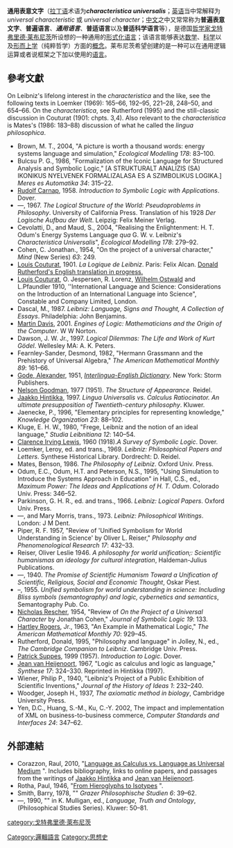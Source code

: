 {{Link style|time=2015-12-12T06:12:33+00:00}}
{{Distinguish|通用语言}}

'''通用表意文字'''（[[拉丁语|拉丁语]]术语为'''''characteristica universalis'''''；[[英语|英语]]当中常解释为 ''universal characteristic'' 或 ''universal character''；[[中文|中文]]之中又常常称为'''普遍表意文字'''、'''普遍语言'''、'''''通用语言'''''、'''普适语言'''以及'''普适科学语言'''等），是德国[[哲学家|哲学家]][[戈特弗里德·莱布尼茨|戈特弗里德·莱布尼茨]]所设想的一种通用的[[形式化语言|形式化语言]]；该语言能够表达[[数学|数学]]、[[科学|科学]]以及[[形而上学|形而上学]]（纯粹哲学）方面的[[概念|概念]]。莱布尼茨希望创建的是一种可以在通用逻辑运算或者说{{Link-en|推理演算|Calculus ratiocinator}}框架之下加以使用的[[语言|语言]]。

==參考文獻==
{{refbegin|2}}
On Leibniz's lifelong interest in the ''characteristica'' and the like, see the following texts in Loemker (1969): 165–66, 192–95, 221–28, 248–50, and 654–66. On the ''characteristica'', see Rutherford (1995) and the still-classic discussion in Couturat (1901: chpts. 3,4). Also relevant to the ''characteristica'' is Mates's (1986: 183–88) discussion of what he called the ''lingua philosophica''.

* Brown, M. T., 2004, "A picture is worth a thousand words: energy systems language and simulation," ''Ecological Modelling 178'': 83–100.
* Bulcsu P. G., 1986, "Formalization of the Iconic Language for Structured Analysis and Symbolic Logic," [A STRUKTURALT ANALIZIS (SA) IKONIKUS NYELVENEK FORMALIZALASA ES A SZIMBOLIKUS LOGIKA.] ''Meres es Automatika 34'': 315–22.
* [[鲁道夫·卡尔纳普|Rudolf Carnap]], 1958. ''Introduction to Symbolic Logic with Applications''. Dover.
* —, 1967. ''The Logical Structure of the World: Pseudoproblems in Philosophy''. University of California Press. Translation of his 1928 ''Der Logische Aufbau der Welt''. Leipzig: Felix Meiner Verlag.
* Cevolatti, D., and Maud, S., 2004, "Realising the Enlightenment: H. T. Odum's Energy Systems Language ''qua'' G. W. v. Leibniz's ''Characteristica Universalis''", ''Ecological Modelling 178'': 279–92.
* Cohen, C. Jonathan., 1954, "On the project of a universal character," ''Mind'' (New Series) ''63'': 249.
*[[:en:Louis_Couturat|Louis Couturat]], 1901. ''La Logique de Leibniz''. Paris: Felix Alcan. [https://web.archive.org/web/20060207025559/http://philosophy2.ucsd.edu/~rutherford/Leibniz/intro.htm Donald Rutherford's English translation in progress.]
* [[:en:Louis_Couturat|Louis Couturat]], O. Jespersen, R. Lorenz, [[Wilhelm_Ostwald|Wilhelm Ostwald]] and L.Pfaundler 1910, ''International Language and Science: Considerations on the Introduction of an International Language into Science", Constable and Company Limited, London.
* Dascal, M., 1987. ''Leibniz: Language, Signs and Thought, A Collection of Essays''. Philadelphia: John Benjamins.
* [[:en:Martin_Davis|Martin Davis]], 2001. ''Engines of Logic: Mathematicians and the Origin of the Computer''. W W Norton.
* Dawson, J. W. Jr., 1997. ''Logical Dilemmas: The Life and Work of Kurt Gödel''. Wellesley MA: A. K. Peters.
*Fearnley-Sander, Desmond, 1982, "Hermann Grassmann and the Prehistory of Universal Algebra," ''The American Mathematical Monthly 89'': 161–66.
*[[:en:Alexander_Gode|Gode, Alexander]], 1951, ''[[:en:Interlingua–English_Dictionary|Interlingua-English Dictionary]]''. New York: Storm Publishers.
*[[:en:Nelson_Goodman|Nelson Goodman]], 1977 (1951). ''The Structure of Appearance''. Reidel.
* [[雅各·辛提卡|Jaakko Hintikka]], 1997. ''Lingua Universalis vs. Calculus Ratiocinator. An ultimate presupposition of Twentieth-century philosophy''. Kluwer.
* Jaenecke, P., 1996, "Elementary principles for representing knowledge," ''Knowledge Organization 23'': 88–102.
* Kluge, E. H. W., 1980, "Frege, Leibniz and the notion of an ideal language," ''Studia Leibnitiana 12'': 140–54.
* [[:en:Clarence_Irving_Lewis|Clarence Irving Lewis]], 1960 (1918).'' A Survey of Symbolic Logic''. Dover.
* Loemker, Leroy, ed. and trans., 1969. ''Leibniz: Philosophical Papers and Letters''. Synthese Historical Library. Dordrecht: D. Reidel.
* Mates, Benson, 1986. ''The Philosophy of Leibniz''. Oxford Univ. Press.
* Odum, E.C., Odum, H.T. and Peterson, N.S., 1995, "Using Simulation to Introduce the Systems Approach in Education" in Hall, C.S., ed., ''Maximum Power: The Ideas and Applications of H. T. Odum''. Colorado Univ. Press: 346–52.
* Parkinson, G. H. R., ed. and trans., 1966. ''Leibniz: Logical Papers''. Oxford Univ. Press.
* —, and Mary Morris, trans., 1973. ''Leibniz: Philosophical Writings''. London: J M Dent.
* Piper, R. F. 1957, "Review of 'Unified Symbolism for World Understanding in Science' by Oliver L. Reiser," ''Philosophy and Phenomenological Research 17'': 432–33.
* Reiser, Oliver Leslie 1946. ''A philosophy for world unification;: Scientific humanismas an ideology for cultural integration'', Haldeman-Julius Publications.
* —, 1940. ''The Promise of Scientific Humanism Toward a Unification of Scientific, Religious, Social and Economic Thought'', Oskar Piest.
* –, 1955. ''Unified symbolism for world understanding in science: Including Bliss symbols (semantography) and logic, cybernetics and semantics'', Semantography Pub. Co.
*[[:en:Nicholas_Rescher|Nicholas Rescher]], 1954, "Review of ''On the Project of a Universal Character'' by Jonathan Cohen," ''Journal of Symbolic Logic 19'': 133.
* [[:en:Hartley_Rogers,_Jr.|Hartley Rogers]], Jr., 1963, "An Example in Mathematical Logic," ''The American Mathematical Monthly 70'': 929–45.
* Rutherford, Donald, 1995, "Philosophy and language" in Jolley, N., ed., ''The Cambridge Companion to Leibniz''. Cambridge Univ. Press.
* [[:en:Patrick_Suppes|Patrick Suppes]], 1999 (1957). ''Introduction to Logic''. Dover.
* [[:en:Jean_van_Heijenoort|Jean van Heijenoort]], 1967, "Logic as calculus and logic as language," ''Synthese 17'': 324–330. Reprinted in Hintikka (1997).
* Wiener, Philip P., 1940, "Leibniz's Project of a Public Exhibition of Scientific Inventions," ''Journal of the History of Ideas 1'': 232–240.
* Woodger, Joseph H., 1937, ''The axiomatic method in biology'', Cambridge University Press.
* Yen, D.C., Huang, S.-M., Ku, C.-Y. 2002, The impact and implementation of XML on business-to-business commerce, ''Computer Standards and Interfaces 24'': 347–62.
{{refend}}

==外部連結==
*Corazzon, Raul, 2010, "[http://www.ontology.co/two-views-language.htm Language as Calculus vs. Language as Universal Medium] {{Wayback|url=http://www.ontology.co/two-views-language.htm |date=20210427111220 }}". Includes bibliography, links to online papers, and passages from the writings of [[Jaakko_Hintikka|Jaakko Hintikka]] and [[:en:Jean_van_Heijenoort|Jean van Heijenoort]].
* Rotha, Paul, 1946, "[http://www.fulltable.com/iso/is03.htm From Hieroglyphs to Isotypes] {{Wayback|url=http://www.fulltable.com/iso/is03.htm |date=20200806014750 }}".
*Smith, Barry, 1978, "{{PDFlink|[http://ontology.buffalo.edu/smith/articles/EinFO.pdf An Essay in Formal Ontology,]|936 [[Kibibyte|KiB]]<!-- application/pdf, 959102 bytes -->}}" ''Grazer Philosophische Studien 6'': 39–62.
*—, 1990, "{{PDFlink|[http://ontology.buffalo.edu/smith//articles/charuniv.pdf Characteristica Universalis]|207 [[Kibibyte|KiB]]<!-- application/pdf, 212574 bytes -->}}" in K. Mulligan, ed., ''Language, Truth and Ontology'', (Philosophical Studies Series). Kluwer: 50–81.

[[category:戈特弗里德·萊布尼茨|category:戈特弗里德·萊布尼茨]]
[[Category:邏輯語言|Category:邏輯語言]]
[[Category:思想史|Category:思想史]]
